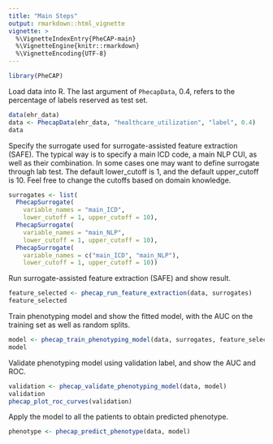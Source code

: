 ```yaml
---
title: "Main Steps"
output: rmarkdown::html_vignette
vignette: >
  %\VignetteIndexEntry{PheCAP-main}
  %\VignetteEngine{knitr::rmarkdown}
  %\VignetteEncoding{UTF-8}
---
```


```r
library(PheCAP)
```

Load data into R. The last argument of `PhecapData`, 0.4, refers to the percentage of labels reserved as test set.

```r
data(ehr_data)
data <- PhecapData(ehr_data, "healthcare_utilization", "label", 0.4)
data
```

Specify the surrogate used for surrogate-assisted feature extraction (SAFE). The typical way is to specify a main ICD code, a main NLP CUI, as well as their combination. In some cases one may want to define surrogate through lab test. The default lower_cutoff is 1, and the default upper_cutoff is 10. Feel free to change the cutoffs based on domain knowledge.

```r
surrogates <- list(
  PhecapSurrogate(
    variable_names = "main_ICD",
    lower_cutoff = 1, upper_cutoff = 10),
  PhecapSurrogate(
    variable_names = "main_NLP",
    lower_cutoff = 1, upper_cutoff = 10),
  PhecapSurrogate(
    variable_names = c("main_ICD", "main_NLP"),
    lower_cutoff = 1, upper_cutoff = 10))
```

Run surrogate-assisted feature extraction (SAFE) and show result.

```r
feature_selected <- phecap_run_feature_extraction(data, surrogates)
feature_selected
```

Train phenotyping model and show the fitted model, with the AUC on the training set as well as random splits.

```r
model <- phecap_train_phenotyping_model(data, surrogates, feature_selected)
model
```

Validate phenotyping model using validation label, and show the AUC and ROC.

```r
validation <- phecap_validate_phenotyping_model(data, model)
validation
phecap_plot_roc_curves(validation)
```

Apply the model to all the patients to obtain predicted phenotype.

```r
phenotype <- phecap_predict_phenotype(data, model)
```

